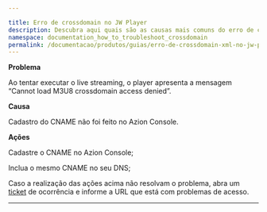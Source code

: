 ```yaml
---

title: Erro de crossdomain no JW Player    
description: Descubra aqui quais são as causas mais comuns do erro de crossdomain no JW Player e as ações mais indicadas para ficar ligado.
namespace: documentation_how_to_troubleshoot_crossdomain
permalink: /documentacao/produtos/guias/erro-de-crossdomain-xml-no-jw-player/
---
```


**Problema**

Ao tentar executar o live streaming, o player apresenta a mensagem “Cannot load M3U8 crossdomain access denied”.

**Causa**

Cadastro do CNAME não foi feito no Azion Console.

**Ações**

Cadastre o CNAME no Azion Console;

Inclua o mesmo CNAME no seu DNS;

Caso a realização das ações acima não resolvam o problema, abra um [ticket](https://tickets.azion.com/en/support/login) de ocorrência e informe a URL que está com problemas de acesso.





---

